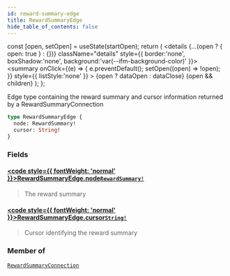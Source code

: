```yaml
---
id: reward-summary-edge
title: RewardSummaryEdge
hide_table_of_contents: false
---
```







  const [open, setOpen] = useState(startOpen);
  return (
    <details {...(open ? { open: true } : {})} className="details" style={{ border:'none', boxShadow:'none', background:'var(--ifm-background-color)' }}>
      <summary
        onClick={(e) => {
          e.preventDefault();
          setOpen((open) => !open);
        }}
        style={{ listStyle:'none' }}
      >
      {open ? dataOpen : dataClose}
      </summary>
      {open && children}
    </details>
  );
};




Edge type containing the reward summary and cursor information returned by a RewardSummaryConnection


```graphql
type RewardSummaryEdge {
  node: RewardSummary!
  cursor: String!
}
```


### Fields

#### [<code style={{ fontWeight: 'normal' }}>RewardSummaryEdge.<b>node</b></code>](#)<Bullet />[`RewardSummary!`](/testnet/api/graphql/objects/reward-summary) <Badge class="secondary" text="non-null"/> <Badge class="secondary" text="object"/>
> The reward summary
> 

#### [<code style={{ fontWeight: 'normal' }}>RewardSummaryEdge.<b>cursor</b></code>](#)<Bullet />[`String!`](/testnet/api/graphql/scalars/string) <Badge class="secondary" text="non-null"/> <Badge class="secondary" text="scalar"/>
> Cursor identifying the reward summary
> 



### Member of

[`RewardSummaryConnection`](/testnet/api/graphql/objects/reward-summary-connection)  <Badge class="secondary" text="object"/>

